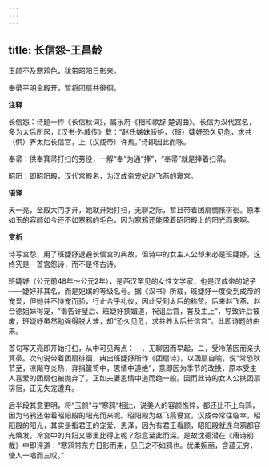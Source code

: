 ```yaml
---
---
---
```

title: 长信怨-王昌龄
---

玉颜不及寒鸦色，犹带昭阳日影来。

奉帚平明金殿开，暂将团扇共徘徊。

**注释**

长信怨：诗题一作《长信秋词》，属乐府《相和歌辞·楚调曲》。长信为汉代宫名，多为太后所居，《汉书·外戚传》载：“赵氏姊妹骄妒，（班）婕妤恐久见危，求共（供）养太后长信宫，上（汉成帝）许焉。”诗即因此而咏。

奉帚：供奉箕帚打扫的劳役，一解“奉”为通“捧”，“奉帚”就是捧着扫帚。

昭阳：即昭阳殿，汉代宫殿名，为汉成帝宠妃赵飞燕的寝宫。

**语译**

天一亮，金殿大门才开，她就开始打扫，无聊之际，暂且带着团扇惆怅徘徊。原本如玉的容颜如今还不如寒鸦的毛色，因为寒鸦还能带着昭阳殿上的阳光而来啊。

**赏析**

诗写宫怨，用了班婕妤退避长信宫的典故，但诗中的女主人公却未必是班婕妤，这终究是一首宫怨诗，而不是怀古诗。

班婕妤（公元前48年～公元2年），是西汉罕见的女性文学家，也是汉成帝的妃子——婕妤非其名，而是妃嫔的等级名号。据《汉书》所载，班婕妤一度受到成帝的宠爱，但她并不恃宠而骄，行止合乎礼仪，因此受到太后的称赞。后来赵飞燕、赵合德姐妹得宠，“谮告许皇后、班婕妤挟媚道，祝诅后宫，詈及主上”，导致许后被废，班婕妤虽然勉强得脱大难，却“恐久见危，求共养太后长信宫”。此即诗题的由来。

首句写天亮即开始打扫，从中可见两点：一，无聊因而早起，二，受冷落因而亲执箕帚。次句说带着团扇徘徊，典出班婕妤所作《团扇诗》，以团扇自喻，说“常恐秋节至，凉飚夺炎热，弃捐箧笥中，恩情中道绝”，意即因为季节的改换，原本受主人喜爱的团扇也被抛弃了，正如夫妻恩情中道而绝一般。因而此诗的女人公携团扇徘徊，正见失宠遭弃。

后半段其意更明，将“玉颜”与“寒鸦”相比，说美人的容颜憔悴，都还比不上乌鸦，因为乌鸦还带着昭阳殿的阳光而来呢。昭阳殿为赵飞燕寝宫，汉成帝常往临幸，昭阳殿的阳光，其实是指君王的宠爱、恩泽，因为有君王看顾，昭阳殿就连乌鸦都容光焕发，冷宫中的弃妇又哪里比得上呢？怨意至此而深。是故沈德潜在《唐诗别裁》中即评道：“寒鸦带东方日影而来，见己之不如鸦也。优柔婉丽，含蕴无穷，使人一唱而三叹。”
